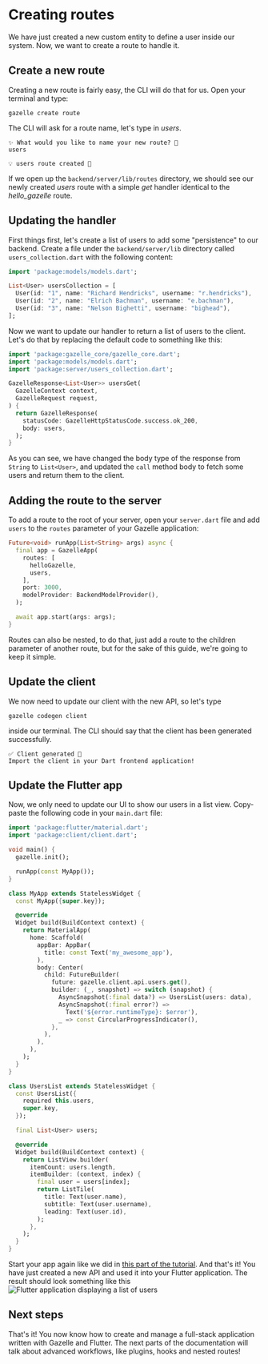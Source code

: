 # Creating routes

We have just created a new custom entity to define a user inside our system.
Now, we want to create a route to handle it.

## Create a new route

Creating a new route is fairly easy, the CLI will do that for us.
Open your terminal and type:
```shell
gazelle create route
```
The CLI will ask for a route name, let's type in <i>users</i>.
```console
✨ What would you like to name your new route? 🚀
users

💡 users route created 🚀
```

If we open up the `backend/server/lib/routes` directory, we should see our
newly created <i>users</i> route with a simple <i>get</i> handler identical
to the <i>hello_gazelle</i> route.

## Updating the handler

First things first, let's create a list of users to add some "persistence" to
our backend. Create a file under the `backend/server/lib` directory called
`users_collection.dart` with the following content:
```dart
import 'package:models/models.dart';

List<User> usersCollection = [
  User(id: "1", name: "Richard Hendricks", username: "r.hendricks"),
  User(id: "2", name: "Elrich Bachman", username: "e.bachman"),
  User(id: "3", name: "Nelson Bighetti", username: "bighead"),
];
```

Now we want to update our handler to return a list of users to the client.
Let's do that by replacing the default code to something like this:
```dart
import 'package:gazelle_core/gazelle_core.dart';
import 'package:models/models.dart';
import 'package:server/users_collection.dart';

GazelleResponse<List<User>> usersGet(
  GazelleContext context,
  GazelleRequest request,
) {
  return GazelleResponse(
    statusCode: GazelleHttpStatusCode.success.ok_200,
    body: users,
  );
}
```

As you can see, we have changed the body type of the response from `String` to
`List<User>`, and updated the `call` method body to fetch some users and return
them to the client.

## Adding the route to the server

To add a route to the root of your server, open your `server.dart` file and
add `users` to the `routes` parameter of your Gazelle application:
```dart
Future<void> runApp(List<String> args) async {
  final app = GazelleApp(
    routes: [
      helloGazelle,
      users,
    ],
    port: 3000,
    modelProvider: BackendModelProvider(),
  );

  await app.start(args: args);
}
```
Routes can also be nested, to do that, just add a route to the children
parameter of another route, but for the sake of this guide, we're going to
keep it simple.

## Update the client

We now need to update our client with the new API, so let's type
```shell
gazelle codegen client
```
inside our terminal.
The CLI should say that the client has been generated successfully.
```console
✅ Client generated 🚀
Import the client in your Dart frontend application!
```

## Update the Flutter app

Now, we only need to update our UI to show our users in a list view.
Copy-paste the following code in your `main.dart` file:
```dart
import 'package:flutter/material.dart';
import 'package:client/client.dart';

void main() {
  gazelle.init();

  runApp(const MyApp());
}

class MyApp extends StatelessWidget {
  const MyApp({super.key});

  @override
  Widget build(BuildContext context) {
    return MaterialApp(
      home: Scaffold(
        appBar: AppBar(
          title: const Text('my_awesome_app'),
        ),
        body: Center(
          child: FutureBuilder(
            future: gazelle.client.api.users.get(),
            builder: (_, snapshot) => switch (snapshot) {
              AsyncSnapshot(:final data?) => UsersList(users: data),
              AsyncSnapshot(:final error?) =>
                Text('${error.runtimeType}: $error'),
              _ => const CircularProgressIndicator(),
            },
          ),
        ),
      ),
    );
  }
}

class UsersList extends StatelessWidget {
  const UsersList({
    required this.users,
    super.key,
  });

  final List<User> users;

  @override
  Widget build(BuildContext context) {
    return ListView.builder(
      itemCount: users.length,
      itemBuilder: (context, index) {
        final user = users[index];
        return ListTile(
          title: Text(user.name),
          subtitle: Text(user.username),
          leading: Text(user.id),
        );
      },
    );
  }
}
```
Start your app again like we did in [this part of the tutorial](/getting_started/running_your_project).
And that's it! You have just created a new API and used it into your Flutter
application.
The result should look something like this
<Image src="/assets/creating_routes_1.png" alt="Flutter application displaying a list of users" />

## Next steps

That's it! You now know how to create and manage a full-stack application
written with Gazelle and Flutter.
The next parts of the documentation will talk about advanced workflows, like
plugins, hooks and nested routes!
